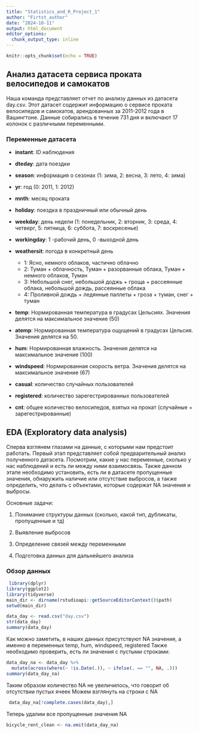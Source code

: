 ```yaml
---
title: "Statistics_and_R_Project_1"
author: "Firtst_author"
date: "2024-10-11"
output: html_document
editor_options: 
  chunk_output_type: inline
---
```


```r
knitr::opts_chunk$set(echo = TRUE)
```

## Анализ датасета сервиса проката велосипедов и самокатов

Наша команда представляет отчет по анализу данных из датасета day.csv. Этот датасет содержит информацию о сервисе проката велосипедов и самокатов, арендованных за 2011-2012 года в Вашингтоне. Данные собирались в течение 731 дня и включают 17 колонок с различными переменными.

### Переменные датасета

-   **instant**: ID наблюдения

-   **dteday**: дата поездки

-   **season**: информация о сезонах (1: зима, 2: весна, 3: лето, 4: зима)

-   **yr**: год (0: 2011, 1: 2012)

-   **mnth**: месяц проката

-   **holiday**: поездка в праздничный или обычный день

-   **weekday**: день недели (1: понедельник, 2: вторник, 3: среда, 4: четверг, 5: пятница, 6: суббота, 7: воскресенье)

-   **workingday**: 1 -рабочий день, 0 -выходной день

-   **weathersit**: погода в конкретный день

    -   1: Ясно, немного облаков, частично облачно
    -   2: Туман + облачность, Туман + разорванные облака, Туман + немного облаков, Туман
    -   3: Небольшой снег, небольшой доджь + гроща + рассеянные облака, небольшой дождь, рассеянные облака
    -   4: Проливной дождь + ледянные паллеты + гроза + туман, снег + туман

-   **temp**: Нормированная температура в градусах Цельсиях. Значения делятся на максимальное значение (50)

-   **atemp**: Нормированная температура ощущений в градусах Цельсия. Значения делятся на 50.

-   **hum**: Нормированная влажность. Значения делятся на максимальное значение (100)

-   **windspeed**: Нормированная скорость ветра. Значения делятся на максимальное значение (67)

-   **casual**: количество случайных пользователей

-   **registered**: количество зарегестрированных пользователей

-   **cnt**: общее количество велосипедов, взятых на прокат (случайные + зарегестрированные)

## EDA (Exploratory data analysis)

Сперва взглянем глазами на данные, с которыми нам предстоит работать. Первый этап представляет собой предварительный анализ полученного датасета. Посмотрим, какие у нас переменные, сколько у нас наблюдений и есть ли между ними взаимосвязь. Также данном этапе необходимо установить, есть ли в датасете пропущенные значения, обнаружить наличие или отсутствие выбросов, а также определить, что делать с объектами, которые содержат NA значения и выбросы.

Основные задачи:

1)  Понимание структуры данных (сколько, какой тип, дубликаты, пропущенные и тд)

2)  Выявление выбросов

3)  Определение связей между переменными

4)  Подготовка данных для дальнейшего анализа

### Обзор данных

```r
 library(dplyr) 
library(ggplot2) 
library(tidyverse) 
main_dir <- dirname(rstudioapi::getSourceEditorContext()$path) 
setwd(main_dir)
```

```r
data_day <- read.csv("day.csv") 
str(data_day)
summary(data_day)

```

Как можно заметить, в наших данных присутствуют NA значения, а именно в переменных temp, hum, windspeed, registered Также необходимо проверить, есть ли значения с пустыми строками:

```r
data_day_na <- data_day %>% 
  mutate(across(where(~ !is.Date(.)), ~ ifelse(. == "", NA, .)))
summary(data_day_na)
```

Таким образом количество NA не увеличилось, что говорит об отсутствии пустых ячеек Можем взглянуть на строки с NA

```r
 data_day_na[!complete.cases(data_day),]
```

Теперь удалим все пропущенные значения NA

```r
bicycle_rent_clean <- na.omit(data_day_na)
```
